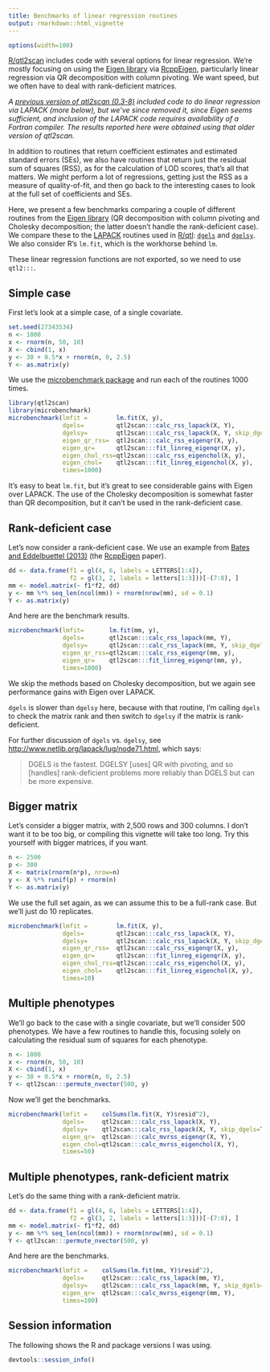 ```yaml
---
title: Benchmarks of linear regression routines
output: rmarkdown::html_vignette
---
```


```r
options(width=100)
```

[R/qtl2scan](https://github.com/rqtl/qtl2scan) includes code with several
options for linear regression. We're mostly focusing on using the
[Eigen library](http://eigen.tuxfamily.org) via
[RcppEigen](https://github.com/RcppCore/RcppEigen), particularly
linear regression via QR decomposition with column pivoting. We want
speed, but we often have to deal with rank-deficient matrices.

*A [previous version of qtl2scan (0.3-8)](https://github.com/rqtl/qtl2scan/tree/0.3-8)
included code to do linear regression via LAPACK (more below), but
we've since removed it, since Eigen seems sufficient, and inclusion of
the LAPACK code requires availability of a Fortran compiler. The
results reported here were obtained using that older version of
qtl2scan.*

In addition to routines that return coefficient estimates and
estimated standard errors (SEs), we also have routines that return
just the residual sum of squares (RSS), as for the calculation of LOD
scores, that's all that matters. We might perform a lot of
regressions, getting just the RSS as a measure of quality-of-fit, and
then go back to the interesting cases to look at the full set of
coefficients and SEs.

Here, we present a few benchmarks comparing a couple of different
routines from the [Eigen library](http://eigen.tuxfamily.org)
(QR decomposition with column pivoting and Cholesky decomposition; the
latter doesn't handle the rank-deficient case). We compare these to
the [LAPACK](http://www.netlib.org/lapack/) routines used in
[R/qtl](http://rqtl.org):
[`dgels`](http://www.netlib.org/lapack/explore-html/d8/dde/dgels_8f.html)
and
[`dgelsy`](http://www.netlib.org/lapack/explore-html/d6/d4b/dgelsy_8f.html).
We also consider R's `lm.fit`, which is the workhorse behind `lm`.

These linear regression functions are not exported, so we need to use
`qtl2:::`.

## Simple case

First let's look at a simple case, of a single covariate.

```r
set.seed(27343534)
n <- 1000
x <- rnorm(n, 50, 10)
X <- cbind(1, x)
y <- 30 + 0.5*x + rnorm(n, 0, 2.5)
Y <- as.matrix(y)
```

We use the
[microbenchmark package](http://cran.r-project.org/web/packages/microbenchmark/)
and run each of the routines 1000 times.

```r
library(qtl2scan)
library(microbenchmark)
microbenchmark(lmfit =        lm.fit(X, y),
               dgels=         qtl2scan:::calc_rss_lapack(X, Y),
               dgelsy=        qtl2scan:::calc_rss_lapack(X, Y, skip_dgels=TRUE),
               eigen_qr_rss=  qtl2scan:::calc_rss_eigenqr(X, y),
               eigen_qr=      qtl2scan:::fit_linreg_eigenqr(X, y),
               eigen_chol_rss=qtl2scan:::calc_rss_eigenchol(X, y),
               eigen_chol=    qtl2scan:::fit_linreg_eigenchol(X, y),
               times=1000)
```

It's easy to beat `lm.fit`, but it's great to see considerable gains
with Eigen over LAPACK. The use of the Cholesky decomposition is
somewhat faster than QR decomposition, but it can't be used in the
rank-deficient case.

## Rank-deficient case

Let's now consider a rank-deficient case. We use an example from
[Bates and Eddelbuettel (2013)](http://www.jstatsoft.org/v52/i05/)
(the [RcppEigen](https://github.com/RcppCore/RcppEigen) paper).

```r
dd <- data.frame(f1 = gl(4, 6, labels = LETTERS[1:4]),
                 f2 = gl(3, 2, labels = letters[1:3]))[-(7:8), ]
mm <- model.matrix(~ f1*f2, dd)
y <- mm %*% seq_len(ncol(mm)) + rnorm(nrow(mm), sd = 0.1)
Y <- as.matrix(y)
```

And here are the benchmark results.

```r
microbenchmark(lmfit=       lm.fit(mm, y),
               dgels=       qtl2scan:::calc_rss_lapack(mm, Y),
               dgelsy=      qtl2scan:::calc_rss_lapack(mm, Y, skip_dgels=TRUE),
               eigen_qr_rss=qtl2scan:::calc_rss_eigenqr(mm, y),
               eigen_qr=    qtl2scan:::fit_linreg_eigenqr(mm, y),
               times=1000)
```

We skip the methods based on Cholesky decomposition, but we again see
performance gains with Eigen over LAPACK.

`dgels` is slower than `dgelsy` here, because with that routine, I'm
calling `dgels` to check the matrix rank and then switch to `dgelsy`
if the matrix is rank-deficient.

For further discussion of `dgels` vs. `dgelsy`, see
<http://www.netlib.org/lapack/lug/node71.html>, which says:

> DGELS is the fastest. DGELSY [uses] QR with pivoting, and so
> [handles] rank-deficient problems more reliably than DGELS but can
> be more expensive.

## Bigger matrix

Let's consider a bigger matrix, with 2,500 rows and 300 columns. I
don't want it to be too big, or compiling this vignette will take too
long. Try this yourself with bigger matrices, if you want.

```r
n <- 2500
p <- 300
X <- matrix(rnorm(n*p), nrow=n)
y <- X %*% runif(p) + rnorm(n)
Y <- as.matrix(y)
```

We use the full set again, as we can assume this to be a full-rank
case. But we'll just do 10 replicates.

```r
microbenchmark(lmfit =        lm.fit(X, y),
               dgels=         qtl2scan:::calc_rss_lapack(X, Y),
               dgelsy=        qtl2scan:::calc_rss_lapack(X, Y, skip_dgels=TRUE),
               eigen_qr_rss=  qtl2scan:::calc_rss_eigenqr(X, y),
               eigen_qr=      qtl2scan:::fit_linreg_eigenqr(X, y),
               eigen_chol_rss=qtl2scan:::calc_rss_eigenchol(X, y),
               eigen_chol=    qtl2scan:::fit_linreg_eigenchol(X, y),
               times=10)
```

## Multiple phenotypes

We'll go back to the case with a single covariate, but we'll consider
500 phenotypes. We have a few routines to handle this, focusing
solely on calculating the residual sum of squares for each phenotype.

```r
n <- 1000
x <- rnorm(n, 50, 10)
X <- cbind(1, x)
y <- 30 + 0.5*x + rnorm(n, 0, 2.5)
Y <- qtl2scan:::permute_nvector(500, y)
```

Now we'll get the benchmarks.

```r
microbenchmark(lmfit =    colSums(lm.fit(X, Y)$resid^2),
               dgels=     qtl2scan:::calc_rss_lapack(X, Y),
               dgelsy=    qtl2scan:::calc_rss_lapack(X, Y, skip_dgels=TRUE),
               eigen_qr=  qtl2scan:::calc_mvrss_eigenqr(X, Y),
               eigen_chol=qtl2scan:::calc_mvrss_eigenchol(X, Y),
               times=50)
```


## Multiple phenotypes, rank-deficient matrix

Let's do the same thing with a rank-deficient matrix.

```r
dd <- data.frame(f1 = gl(4, 6, labels = LETTERS[1:4]),
                 f2 = gl(3, 2, labels = letters[1:3]))[-(7:8), ]
mm <- model.matrix(~ f1*f2, dd)
y <- mm %*% seq_len(ncol(mm)) + rnorm(nrow(mm), sd = 0.1)
Y <- qtl2scan:::permute_nvector(500, y)
```

And here are the benchmarks.

```r
microbenchmark(lmfit =    colSums(lm.fit(mm, Y)$resid^2),
               dgels=     qtl2scan:::calc_rss_lapack(mm, Y),
               dgelsy=    qtl2scan:::calc_rss_lapack(mm, Y, skip_dgels=TRUE),
               eigen_qr=  qtl2scan:::calc_mvrss_eigenqr(mm, Y),
               times=100)
```

## Session information

The following shows the R and package versions I was using.

```r
devtools::session_info()
```
